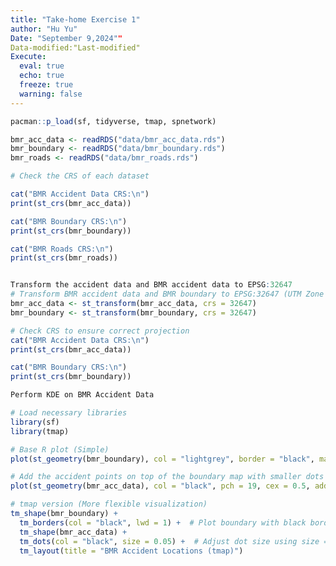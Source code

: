 ```yaml
---
title: "Take-home Exercise 1"
author: "Hu Yu"
Date: "September 9,2024""
Data-modified:"Last-modified"
Execute:
  eval: true
  echo: true
  freeze: true
  warning: false
---
```


```r
pacman::p_load(sf, tidyverse, tmap, spnetwork)
```

```r
bmr_acc_data <- readRDS("data/bmr_acc_data.rds")
bmr_boundary <- readRDS("data/bmr_boundary.rds")
bmr_roads <- readRDS("data/bmr_roads.rds")

# Check the CRS of each dataset

cat("BMR Accident Data CRS:\n")
print(st_crs(bmr_acc_data))

cat("BMR Boundary CRS:\n")
print(st_crs(bmr_boundary))

cat("BMR Roads CRS:\n")
print(st_crs(bmr_roads))


Transform the accident data and BMR accident data to EPSG:32647
# Transform BMR accident data and BMR boundary to EPSG:32647 (UTM Zone 47N)
bmr_acc_data <- st_transform(bmr_acc_data, crs = 32647)
bmr_boundary <- st_transform(bmr_boundary, crs = 32647)

# Check CRS to ensure correct projection
cat("BMR Accident Data CRS:\n")
print(st_crs(bmr_acc_data))

cat("BMR Boundary CRS:\n")
print(st_crs(bmr_boundary))

Perform KDE on BMR Accident Data

# Load necessary libraries
library(sf)
library(tmap)

# Base R plot (Simple)
plot(st_geometry(bmr_boundary), col = "lightgrey", border = "black", main = "BMR Accident Locations (Base R)")

# Add the accident points on top of the boundary map with smaller dots
plot(st_geometry(bmr_acc_data), col = "black", pch = 19, cex = 0.5, add = TRUE)  # Adjust point size using cex

# tmap version (More flexible visualization)
tm_shape(bmr_boundary) +
  tm_borders(col = "black", lwd = 1) +  # Plot boundary with black borders
  tm_shape(bmr_acc_data) +
  tm_dots(col = "black", size = 0.05) +  # Adjust dot size using size = 0.05
  tm_layout(title = "BMR Accident Locations (tmap)")


```
